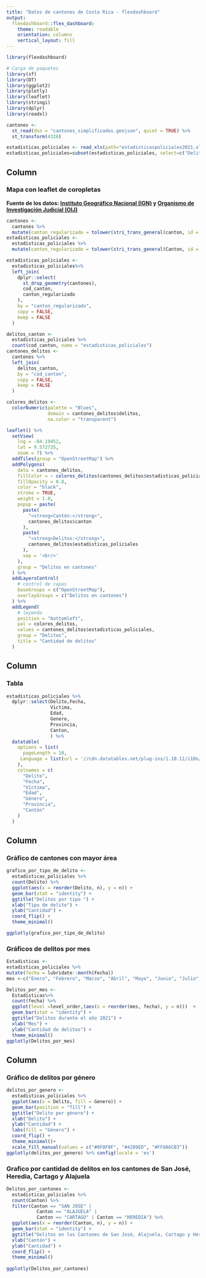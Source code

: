 ---
title: "Datos de cantones de Costa Rica - flexdashboard"
output: 
  flexdashboard::flex_dashboard:
    theme: readable
    orientation: columns
    vertical_layout: fill
---

```{r setup, include=FALSE}
library(flexdashboard)
```

```{r paquetes}
# Carga de paquetes
library(sf)
library(DT)
library(ggplot2)
library(plotly)
library(leaflet)
library(stringi)
library(dplyr)
library(readxl)
```

```{r datos-cantones, message=FALSE, warning=FALSE}
cantones <-
  st_read(dsn = "cantones_simplificados.geojson", quiet = TRUE) %>%
  st_transform(4326)
```

```{r datos-delitos, message=FALSE, warning=FALSE}
estadisticas_policiales <- read_xls(path="estadisticaspoliciales2021.xls")
estadisticas_policiales=subset(estadisticas_policiales, select=c("Delito", "Fecha", "Victima", "Edad", "Genero", "Provincia", "Canton"))
```


Column {data-width=150}
-----------------------------------------------------------------------

### Mapa con leaflet de coropletas
**Fuente de los datos: [Instituto Geográfico Nacional (IGN)](https://www.snitcr.go.cr/ign_ign) y [Organismo de Investigación Judicial (OIJ)](https://sitiooij.poder-judicial.go.cr/index.php/ayuda/servicios-policiales/servicios-a-organizaciones/indice-de-transparencia-del-sector-publico-costarricense/datos-abiertos) **

```{r, message=FALSE, warning=FALSE}
cantones <-
  cantones %>%
  mutate(canton_regularizado = tolower(stri_trans_general(canton, id = "Latin-ASCII")))
estadisticas_policiales <-
  estadisticas_policiales %>%
  mutate(canton_regularizado = tolower(stri_trans_general(Canton, id = "Latin-ASCII")))
```

```{r, message=FALSE, warning=FALSE}
estadisticas_policiales <-
  estadisticas_policiales%>%
  left_join(
    dplyr::select(
      st_drop_geometry(cantones),
      cod_canton,
      canton_regularizado
    ),
    by = "canton_regularizado",
    copy = FALSE,
    keep = FALSE
  )
```

```{r, message=FALSE, warning=FALSE}
delitos_canton <-
  estadisticas_policiales %>%
  count(cod_canton, name = "estadisticas_policiales")
cantones_delitos <-
  cantones %>%
  left_join(
    delitos_canton,
    by = "cod_canton",
    copy = FALSE,
    keep = FALSE
  )
```

```{r, paleta_color, message=FALSE, warning=FALSE}
colores_delitos <-
  colorNumeric(palette = "Blues",
               domain = cantones_delitos$delitos,
               na.color = "transparent")
```

```{r, mapa_coropletas, message=FALSE, warning=FALSE}
leaflet() %>%
  setView(
    lng = -84.19452,
    lat = 9.572735,
    zoom = 7) %>%
  addTiles(group = "OpenStreetMap") %>% 
  addPolygons(
    data = cantones_delitos,
    fillColor = ~ colores_delitos(cantones_delitos$estadisticas_policiales),
    fillOpacity = 0.8,
    color = "black",
    stroke = TRUE,
    weight = 1.0,
    popup = paste(
      paste(
        "<strong>Cantón:</strong>",
        cantones_delitos$canton
      ),
      paste(
        "<strong>Delitos:</strong>",
        cantones_delitos$estadisticas_policiales
      ),
      sep = '<br/>'
    ),
    group = "Delitos en cantones"
  ) %>%
  addLayersControl(
    # control de capas
    baseGroups = c("OpenStreetMap"),
    overlayGroups = c("Delitos en cantones")
  ) %>%
  addLegend(
    # leyenda
    position = "bottomleft",
    pal = colores_delitos,
    values = cantones_delitos$estadisticas_policiales,
    group = "Delitos",
    title = "Cantidad de delitos"
  )
```

Column {data-width=150}
----------------------------------------------------------------------

### Tabla

```{r, message=FALSE, warning=FALSE}

estadisticas_policiales %>%
  dplyr::select(Delito,Fecha,
                Victima, 
                Edad, 
                Genero, 
                Provincia, 
                Canton,
                ) %>%
  datatable(
    options = list(
      pageLength = 10,
     Language = list(url = '//cdn.datatables.net/plug-ins/1.10.11/i18n/Spanish.json')
    ),
    colnames = c(
      "Delito",
      "Fecha",
      "Víctima",
      "Edad",
      "Género",
      "Provincia",
      "Cantón"
    )
  )
```



Column {data-width=150}
-----------------------------------------------------------------------

### Gráfico de cantones con mayor área

```{r grafico}
grafico_por_tipo_de_delito <-
  estadisticas_policiales %>%
  count(Delito) %>%
  ggplot(aes(x = reorder(Delito, n), y = n)) +
  geom_bar(stat = "identity") +
  ggtitle("Delitos por tipo ") +
  xlab("Tipo de delito") +
  ylab("Cantidad") +
  coord_flip() +
  theme_minimal()

ggplotly(grafico_por_tipo_de_delito)
```

### Gráficos de delitos por mes

```{r Delitos_por_mes}
Estadisticas <-
estadisticas_policiales %>%
mutate(fecha = lubridate::month(Fecha))
mes <-c("Enero", "Febrero", "Marzo", "Abril", "Mayo", "Junio", "Julio", "Agosto", "Septiembre", "Octubre", "Noviembre")
```
```{r}
Delitos_por_mes <-
  Estadisticas%>%
  count(fecha) %>%
  ggplot(level =level_order,(aes(x = reorder(mes, fecha), y = n)))  +
  geom_bar(stat = "identity") +
  ggtitle("Delitos durante el año 2021") +
  xlab("Mes") +
  ylab("Cantidad de delitos") +
  theme_minimal()
ggplotly(Delitos_por_mes)
```

Column {data-width=140}
-----------------------------------------------------------------------

### Gráfico de delitos por género

```{r Delitos por género}
delitos_por_genero <-
  estadisticas_policiales %>%
  ggplot(aes(x = Delito, fill = Genero)) +
  geom_bar(position = "fill") +
  ggtitle("Delito por género") +
  xlab("Delito") +
  ylab("Cantidad") +
  labs(fill = "Género") +
  coord_flip() +
  theme_minimal()+
  scale_fill_manual(values = c("#0F0F0F", "#4209ED", "#FF0A6CB3"))
ggplotly(delitos_por_genero) %>% config(locale = 'es')
```

### Grafico por cantidad de delitos en los cantones de San José, Heredia, Cartago y Alajuela

```{r Delitos por cantones}
Delitos_por_cantones <-
  estadisticas_policiales %>%
  count(Canton) %>%
  filter(Canton == "SAN JOSE" |
           Canton == "ALAJUELA" |
           Canton == "CARTAGO" | Canton == "HEREDIA") %>%
  ggplot(aes(x = reorder(Canton, n), y = n)) +
  geom_bar(stat = "identity") +
  ggtitle("Delitos en los Cantones de San José, Alajuela, Cartago y Heredia") +
  xlab("Cantón") +
  ylab("Cantidad") +
  coord_flip() +
  theme_minimal()
  
ggplotly(Delitos_por_cantones)
```